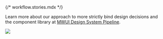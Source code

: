 {/* workflow.stories.mdx */}


<Meta title="pages/Workflow" />

<Title>Workflow</Title>

Learn more about our approach to more strictly bind design decisions and the component library at [MWUI Design System Pipeline](https://github.com/MaibornWolff/mwui#the-design-system-pipeline).

![](https://github.com/MaibornWolff/mwui/raw/main/tlm_overview.png)
